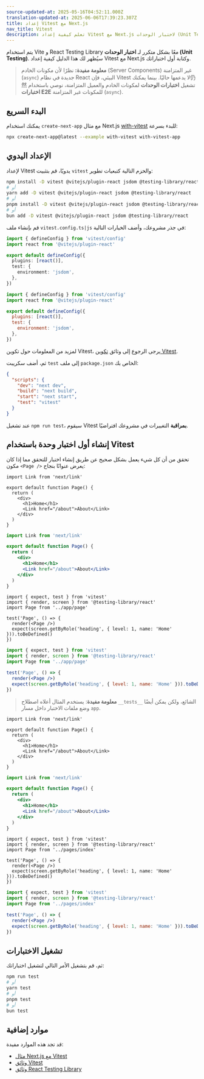 ```yaml
---
source-updated-at: 2025-05-16T04:52:11.000Z
translation-updated-at: 2025-06-06T17:39:23.307Z
title: إعداد Vitest مع Next.js
nav_title: Vitest
description: تعلم كيفية إعداد Vitest مع Next.js لاختبار الوحدات (Unit Testing).
---
```


يتم استخدام Vite و React Testing Library معًا بشكل متكرر لـ **اختبار الوحدات (Unit Testing)**. سيُظهر لك هذا الدليل كيفية إعداد Vitest مع Next.js وكتابة أول اختباراتك.

> **معلومة مفيدة:** نظرًا لأن مكونات الخادم (Server Components) غير المتزامنة (`async`) جديدة في نظام React البيئي، فإن Vitest لا يدعمها حاليًا. بينما يمكنك仍然 تشغيل **اختبارات الوحدات** لمكونات الخادم والعميل المتزامنة، نوصي باستخدام **اختبارات E2E** للمكونات غير المتزامنة (`async`).

## البدء السريع

يمكنك استخدام `create-next-app` مع مثال Next.js [with-vitest](https://github.com/vercel/next.js/tree/canary/examples/with-vitest) للبدء بسرعة:

```bash filename="Terminal"
npx create-next-app@latest --example with-vitest with-vitest-app
```

## الإعداد اليدوي

لإعداد Vitest يدويًا، قم بتثبيت `vitest` والحزم التالية كتبعيات تطوير:

```bash filename="Terminal"
npm install -D vitest @vitejs/plugin-react jsdom @testing-library/react
# أو
yarn add -D vitest @vitejs/plugin-react jsdom @testing-library/react
# أو
pnpm install -D vitest @vitejs/plugin-react jsdom @testing-library/react
# أو
bun add -D vitest @vitejs/plugin-react jsdom @testing-library/react
```

قم بإنشاء ملف `vitest.config.ts|js` في جذر مشروعك، وأضف الخيارات التالية:

```ts filename="vitest.config.ts" switcher
import { defineConfig } from 'vitest/config'
import react from '@vitejs/plugin-react'

export default defineConfig({
  plugins: [react()],
  test: {
    environment: 'jsdom',
  },
})
```

```js filename="vitest.config.js" switcher
import { defineConfig } from 'vitest/config'
import react from '@vitejs/plugin-react'

export default defineConfig({
  plugins: [react()],
  test: {
    environment: 'jsdom',
  },
})
```

لمزيد من المعلومات حول تكوين Vitest، يرجى الرجوع إلى وثائق [تكوين Vitest](https://vitest.dev/config/#configuration).

ثم، أضف سكريبت `test` إلى ملف `package.json` الخاص بك:

```json filename="package.json"
{
  "scripts": {
    "dev": "next dev",
    "build": "next build",
    "start": "next start",
    "test": "vitest"
  }
}
```

عند تشغيل `npm run test`، سيقوم Vitest **بمراقبة** التغييرات في مشروعك افتراضيًا.

## إنشاء أول اختبار وحدة باستخدام Vitest

تحقق من أن كل شيء يعمل بشكل صحيح عن طريق إنشاء اختبار للتحقق مما إذا كان مكون `<Page />` يعرض عنوانًا بنجاح:

<AppOnly>

```tsx filename="app/page.tsx" switcher
import Link from 'next/link'

export default function Page() {
  return (
    <div>
      <h1>Home</h1>
      <Link href="/about">About</Link>
    </div>
  )
}
```

```jsx filename="app/page.jsx" switcher
import Link from 'next/link'

export default function Page() {
  return (
    <div>
      <h1>Home</h1>
      <Link href="/about">About</Link>
    </div>
  )
}
```

```tsx filename="__tests__/page.test.tsx" switcher
import { expect, test } from 'vitest'
import { render, screen } from '@testing-library/react'
import Page from '../app/page'

test('Page', () => {
  render(<Page />)
  expect(screen.getByRole('heading', { level: 1, name: 'Home' })).toBeDefined()
})
```

```jsx filename="__tests__/page.test.jsx" switcher
import { expect, test } from 'vitest'
import { render, screen } from '@testing-library/react'
import Page from '../app/page'

test('Page', () => {
  render(<Page />)
  expect(screen.getByRole('heading', { level: 1, name: 'Home' })).toBeDefined()
})
```

> **معلومة مفيدة**: يستخدم المثال أعلاه اصطلاح `__tests__` الشائع، ولكن يمكن أيضًا وضع ملفات الاختبار داخل مسار `app`.

</AppOnly>

<PagesOnly>

```tsx filename="pages/index.tsx" switcher
import Link from 'next/link'

export default function Page() {
  return (
    <div>
      <h1>Home</h1>
      <Link href="/about">About</Link>
    </div>
  )
}
```

```jsx filename="pages/index.jsx" switcher
import Link from 'next/link'

export default function Page() {
  return (
    <div>
      <h1>Home</h1>
      <Link href="/about">About</Link>
    </div>
  )
}
```

```tsx filename="__tests__/index.test.tsx" switcher
import { expect, test } from 'vitest'
import { render, screen } from '@testing-library/react'
import Page from '../pages/index'

test('Page', () => {
  render(<Page />)
  expect(screen.getByRole('heading', { level: 1, name: 'Home' })).toBeDefined()
})
```

```jsx filename="__tests__/index.test.jsx" switcher
import { expect, test } from 'vitest'
import { render, screen } from '@testing-library/react'
import Page from '../pages/index'

test('Page', () => {
  render(<Page />)
  expect(screen.getByRole('heading', { level: 1, name: 'Home' })).toBeDefined()
})
```

</PagesOnly>

## تشغيل الاختبارات

ثم، قم بتشغيل الأمر التالي لتشغيل اختباراتك:

```bash filename="Terminal"
npm run test
# أو
yarn test
# أو
pnpm test
# أو
bun test
```

## موارد إضافية

قد تجد هذه الموارد مفيدة:

- [مثال Next.js مع Vitest](https://github.com/vercel/next.js/tree/canary/examples/with-vitest)
- [وثائق Vitest](https://vitest.dev/guide/)
- [وثائق React Testing Library](https://testing-library.com/docs/react-testing-library/intro/)